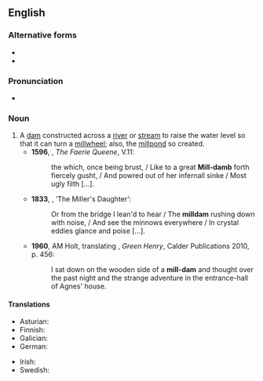 {{also|milldam}}
==English==
{{wikipedia}}

===Alternative forms===
* {{l|en|milldam}}
* {{l|en|mill-dam}}

===Pronunciation===
* {{a|UK}} {{IPA|/ˈmɪldam/|lang=en}}

===Noun===
{{en-noun}}

# A [[dam]] constructed across a [[river]] or [[stream]] to raise the water level so that it can turn a [[millwheel]]; also, the [[millpond]] so created.
#* '''1596''', {{w|Edmund Spenser}}, ''The Faerie Queene'', V.11:
#*: the which, once being brust, / Like to a great '''Mill-damb''' forth fiercely gusht, / And powred out of her infernall sinke / Most ugly filth […].
#* '''1833''', {{w|Alfred, Lord Tennyson}}, ‘The Miller's Daughter’:
#*: Or from the bridge I lean'd to hear / The '''milldam''' rushing down with noise, / And see the minnows everywhere / In crystal eddies glance and poise […].
#* '''1960''', AM Holt, translating {{w|Gottfried Keller}}, ''Green Henry'', Calder Publications 2010, p. 456:
#*: I sat down on the wooden side of a '''mill-dam''' and thought over the past night and the strange adventure in the entrance-hall of Agnes' house.

====Translations====
{{trans-top|dam constructed in order to create a millpond}}
* Asturian: {{t|ast|banzáu|m}}
* Finnish: {{t|fi|myllypato}}
* Galician: {{t|gl|banzado|m}}
* German: {{t|de|Mühldamm|m}}
{{trans-mid}}
* Irish: {{t|ga|damba muilinn|m}}
* Swedish: {{t|sv|kvarndamm|c}}
{{trans-bottom}}